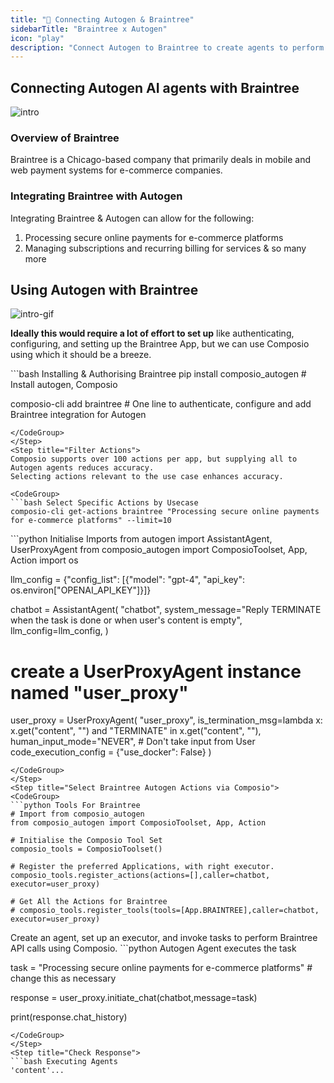 ```yaml
---
title: "🚀 Connecting Autogen & Braintree"
sidebarTitle: "Braintree x Autogen"
icon: "play"
description: "Connect Autogen to Braintree to create agents to perform tasks using natural language"
---
```


## Connecting Autogen AI agents with Braintree
![intro](/media/intro.jpg)

### Overview of Braintree

Braintree is a Chicago-based company that primarily deals in mobile and web payment systems for e-commerce companies.

### Integrating Braintree with Autogen

Integrating Braintree & Autogen can allow for the following:

1. Processing secure online payments for e-commerce platforms
2. Managing subscriptions and recurring billing for services
& so many more

## Using Autogen with Braintree
![intro-gif](/media/intro.gif)
<Steps>
<Step title="Setting Up the Environment">

**Ideally this would require a lot of effort to set up** like authenticating, configuring, and setting up the Braintree App, but we can use Composio using which it should be a breeze.

<CodeGroup>
```bash Installing & Authorising Braintree
pip install composio_autogen # Install autogen, Composio 

composio-cli add braintree # One line to authenticate, configure and add Braintree integration for Autogen
```
</CodeGroup>
</Step>
<Step title="Filter Actions">
Composio supports over 100 actions per app, but supplying all to Autogen agents reduces accuracy.
Selecting actions relevant to the use case enhances accuracy.

<CodeGroup>
```bash Select Specific Actions by Usecase
composio-cli get-actions braintree "Processing secure online payments for e-commerce platforms" --limit=10
```
</CodeGroup>

</Step>
<Step title="Import Base Packages">

<CodeGroup>
```python Initialise Imports
from autogen import AssistantAgent, UserProxyAgent
from composio_autogen import ComposioToolset, App, Action
import os

llm_config = {"config_list": [{"model": "gpt-4", "api_key": os.environ["OPENAI_API_KEY"]}]}

chatbot = AssistantAgent(
    "chatbot",
    system_message="Reply TERMINATE when the task is done or when user's content is empty",
    llm_config=llm_config,
)

# create a UserProxyAgent instance named "user_proxy"
user_proxy = UserProxyAgent(
    "user_proxy",
    is_termination_msg=lambda x: x.get("content", "") and "TERMINATE" in x.get("content", ""),
    human_input_mode="NEVER", # Don't take input from User
    code_execution_config = {"use_docker": False}
)
```
</CodeGroup>
</Step>
<Step title="Select Braintree Autogen Actions via Composio">
<CodeGroup>
```python Tools For Braintree
# Import from composio_autogen
from composio_autogen import ComposioToolset, App, Action

# Initialise the Composio Tool Set
composio_tools = ComposioToolset()

# Register the preferred Applications, with right executor. 
composio_tools.register_actions(actions=[],caller=chatbot, executor=user_proxy)

# Get All the Actions for Braintree
# composio_tools.register_tools(tools=[App.BRAINTREE],caller=chatbot, executor=user_proxy) 
```
</CodeGroup>
</Step>
<Step title="Execute the Agent">
Create an agent, set up an executor, and invoke tasks to perform Braintree API calls using Composio. 
<CodeGroup>
```python Autogen Agent executes the task

task = "Processing secure online payments for e-commerce platforms" # change this as necessary

response = user_proxy.initiate_chat(chatbot,message=task)

print(response.chat_history)
```
</CodeGroup>
</Step>
<Step title="Check Response">
```bash Executing Agents
'content'...
```
</Step>
</Steps>
